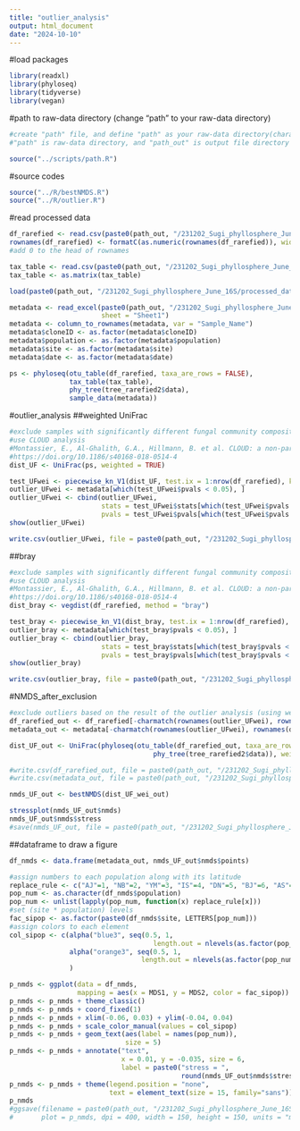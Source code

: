 ```yaml
---
title: "outlier_analysis"
output: html_document
date: "2024-10-10"
---
```


#load packages

```r
library(readxl)
library(phyloseq)
library(tidyverse)
library(vegan)
```

#path to raw-data directory (change "path" to your raw-data directory)

```r
#create "path" file, and define "path" as your raw-data directory(character vector) in the file
#"path" is raw-data directory, and "path_out" is output file directory

source("../scripts/path.R")
```

#source codes

```r
source("../R/bestNMDS.R")
source("../R/outlier.R")
```

#read processed data

```r
df_rarefied <- read.csv(paste0(path_out, "/231202_Sugi_phyllosphere_June_16S/processed_data/df_rarefied_16S.csv"), row.names = 1)
rownames(df_rarefied) <- formatC(as.numeric(rownames(df_rarefied)), width = 4, flag = "0") 
#add 0 to the head of rownames

tax_table <- read.csv(paste0(path_out, "/231202_Sugi_phyllosphere_June_16S/processed_data/tax_table2_16S.csv"), row.names = 1)
tax_table <- as.matrix(tax_table)

load(paste0(path_out, "/231202_Sugi_phyllosphere_June_16S/processed_data/trees.Rdata"))

metadata <- read_excel(paste0(path_out, "/231202_Sugi_phyllosphere_June_16S/processed_data/metadata_2306.xlsx"), 
                       sheet = "Sheet1")
metadata <- column_to_rownames(metadata, var = "Sample_Name")
metadata$cloneID <- as.factor(metadata$cloneID)
metadata$population <- as.factor(metadata$population)
metadata$site <- as.factor(metadata$site)
metadata$date <- as.factor(metadata$date)
```

```r
ps <- phyloseq(otu_table(df_rarefied, taxa_are_rows = FALSE), 
               tax_table(tax_table), 
               phy_tree(tree_rarefied2$data), 
               sample_data(metadata))
```

#outlier_analysis
##weighted UniFrac

```r
#exclude samples with significantly different fungal community composition, based on weighted UniFrac distances
#use CLOUD analysis
#Montassier, E., Al-Ghalith, G.A., Hillmann, B. et al. CLOUD: a non-parametric detection test for microbiome outliers. Microbiome 6, 137 (2018). 
#https://doi.org/10.1186/s40168-018-0514-4
dist_UF <- UniFrac(ps, weighted = TRUE)

test_UFwei <- piecewise_kn_V1(dist_UF, test.ix = 1:nrow(df_rarefied), k = 5)
outlier_UFwei <- metadata[which(test_UFwei$pvals < 0.05), ]
outlier_UFwei <- cbind(outlier_UFwei, 
                       stats = test_UFwei$stats[which(test_UFwei$pvals < 0.05)], 
                       pvals = test_UFwei$pvals[which(test_UFwei$pvals < 0.05)])
show(outlier_UFwei)

write.csv(outlier_UFwei, file = paste0(path_out, "/231202_Sugi_phyllosphere_June_16S/analysis/outlier_16S_weightedUF.csv"))
```

##bray

```r
#exclude samples with significantly different fungal community composition, based on weighted UniFrac distances
#use CLOUD analysis
#Montassier, E., Al-Ghalith, G.A., Hillmann, B. et al. CLOUD: a non-parametric detection test for microbiome outliers. Microbiome 6, 137 (2018). 
#https://doi.org/10.1186/s40168-018-0514-4
dist_bray <- vegdist(df_rarefied, method = "bray")

test_bray <- piecewise_kn_V1(dist_bray, test.ix = 1:nrow(df_rarefied), k = 5)
outlier_bray <- metadata[which(test_bray$pvals < 0.05), ]
outlier_bray <- cbind(outlier_bray, 
                       stats = test_bray$stats[which(test_bray$pvals < 0.05)], 
                       pvals = test_bray$pvals[which(test_bray$pvals < 0.05)])
show(outlier_bray)

write.csv(outlier_bray, file = paste0(path_out, "/231202_Sugi_phyllosphere_June_16S/analysis/outlier_16S_bray.csv"))
```


#NMDS_after_exclusion

```r
#exclude outliers based on the result of the outlier analysis (using weighted UF distance)
df_rarefied_out <- df_rarefied[-charmatch(rownames(outlier_UFwei), rownames(df_rarefied)), ]
metadata_out <- metadata[-charmatch(rownames(outlier_UFwei), rownames(df_rarefied)), ]

dist_UF_out <- UniFrac(phyloseq(otu_table(df_rarefied_out, taxa_are_rows = FALSE), 
                                    phy_tree(tree_rarefied2$data)), weighted = TRUE)

#write.csv(df_rarefied_out, file = paste0(path_out, "/231202_Sugi_phyllosphere_June_16S/processed_data/exclude/df_rarefied_16S_out.csv"), row.names = as.character(rownames(df_rarefied_out)))
#write.csv(metadata_out, file = paste0(path_out, "/231202_Sugi_phyllosphere_June_16S/processed_data/exclude/metadata_16S_out.csv"), row.names = as.character(rownames(metadata_out)))
```

```r
nmds_UF_out <- bestNMDS(dist_UF_wei_out)
```

```r
stressplot(nmds_UF_out$nmds)
nmds_UF_out$nmds$stress
#save(nmds_UF_out, file = paste0(path_out, "/231202_Sugi_phyllosphere_June_16S/processed_data/exclude/NMDS_UF_16S_out.Rdata"))
```

##dataframe to draw a figure

```r
df_nmds <- data.frame(metadata_out, nmds_UF_out$nmds$points)

#assign numbers to each population along with its latitude
replace_rule <- c("AJ"=1, "NB"=2, "YM"=3, "IS"=4, "DN"=5, "BJ"=6, "AS"=7, "OK"=8, "TY"=9, "AZ"=10, "SM"=11, "KW"=12, "SN"=13, "YK"=14) 
pop_num <- as.character(df_nmds$population)
pop_num <- unlist(lapply(pop_num, function(x) replace_rule[x]))
#set (site * population) levels
fac_sipop <- as.factor(paste0(df_nmds$site, LETTERS[pop_num]))
#assign colors to each element
col_sipop <- c(alpha("blue3", seq(0.5, 1, 
                                    length.out = nlevels(as.factor(pop_num)))), 
               alpha("orange3", seq(0.5, 1, 
                                 length.out = nlevels(as.factor(pop_num))))
               )
```


```r
p_nmds <- ggplot(data = df_nmds, 
                 mapping = aes(x = MDS1, y = MDS2, color = fac_sipop))
p_nmds <- p_nmds + theme_classic()
p_nmds <- p_nmds + coord_fixed(1)
p_nmds <- p_nmds + xlim(-0.06, 0.03) + ylim(-0.04, 0.04)
p_nmds <- p_nmds + scale_color_manual(values = col_sipop)
p_nmds <- p_nmds + geom_text(aes(label = names(pop_num)), 
                             size = 5)
p_nmds <- p_nmds + annotate("text", 
                            x = 0.01, y = -0.035, size = 6, 
                            label = paste0("stress = ", 
                                           round(nmds_UF_out$nmds$stress, digits = 4)))
p_nmds <- p_nmds + theme(legend.position = "none", 
                         text = element_text(size = 15, family="sans"))
p_nmds
#ggsave(filename = paste0(path_out, "/231202_Sugi_phyllosphere_June_16S/figures/NMDS_UF_16S_out_wide.png"), 
#       plot = p_nmds, dpi = 400, width = 150, height = 150, units = "mm")
```
